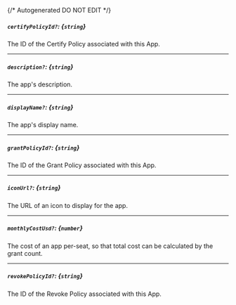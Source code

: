 {/* Autogenerated DO NOT EDIT  */}
##### `certifyPolicyId?`: *{`string`}*
The ID of the Certify Policy associated with this App.

---
##### `description?`: *{`string`}*
The app's description.

---
##### `displayName?`: *{`string`}*
The app's display name.

---
##### `grantPolicyId?`: *{`string`}*
The ID of the Grant Policy associated with this App.

---
##### `iconUrl?`: *{`string`}*
The URL of an icon to display for the app.

---
##### `monthlyCostUsd?`: *{`number`}*
The cost of an app per-seat, so that total cost can be calculated by the grant count.

---
##### `revokePolicyId?`: *{`string`}*
The ID of the Revoke Policy associated with this App.

